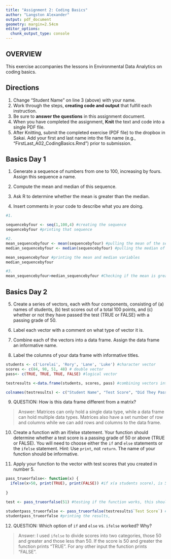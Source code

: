 ```yaml
---
title: "Assignment 2: Coding Basics"
author: "Langston Alexander"
output: pdf_document
geometry: margin=2.54cm
editor_options: 
  chunk_output_type: console
---
```


## OVERVIEW

This exercise accompanies the lessons in Environmental Data Analytics on coding basics. 

## Directions
1. Change "Student Name" on line 3 (above) with your name.
2. Work through the steps, **creating code and output** that fulfill each instruction.
3. Be sure to **answer the questions** in this assignment document.
4. When you have completed the assignment, **Knit** the text and code into a single PDF file.
5. After Knitting, submit the completed exercise (PDF file) to the dropbox in Sakai. Add your first and last name into the file name (e.g., "FirstLast_A02_CodingBasics.Rmd") prior to submission.



## Basics Day 1

1. Generate a sequence of numbers from one to 100, increasing by fours. Assign this sequence a name. 

2. Compute the mean and median of this sequence. 

3. Ask R to determine whether the mean is greater than the median. 

4. Insert comments in your code to describe what you are doing.

```r
#1. 

sequencebyfour <- seq(1,100,4) #creating the sequence
sequencebyfour #printing that sequence

#2.
mean_sequencebyfour <- mean(sequencebyfour) #pulling the mean of the sequence and assigning it to a variable
median_sequencebyfour <- median(sequencebyfour) #pulling the median of the sequence and assigning it to a variable

mean_sequencebyfour #printing the mean and median variables
median_sequencebyfour

#3. 
mean_sequencebyfour>median_sequencebyfour #Checking if the mean is greater than the median. Returns false for anything other than if the mean is greater.

```

## Basics Day 2

5. Create a series of vectors, each with four components, consisting of (a) names of students, (b) test scores out of a total 100 points, and (c) whether or not they have passed the test (TRUE or FALSE) with a passing grade of 50.

6. Label each vector with a comment on what type of vector it is.

7. Combine each of the vectors into a data frame. Assign the data frame an informative name.

8. Label the columns of your data frame with informative titles.

```r
students <- c('Lorelai', 'Rory', 'Lane', 'Luke') #character vector
scores <- c(84, 98, 51, 48) # double vector
pass<- c(TRUE, TRUE, TRUE, FALSE) #logical vector

testresults <-data.frame(students, scores, pass) #combining vectors into a df

colnames(testresults) <- c("Student Name", "Test Score", "Did They Pass?") #renaming the columns in the df

```

9. QUESTION: How is this data frame different from a matrix?

> Answer: Matrices can only hold a single data type, while a data frame can hold multiple data types. Matrices also have a set number of row and columns while we can add rows and columns to the data frame. 

10. Create a function with an if/else statement. Your function should determine whether a test score is a passing grade of 50 or above (TRUE or FALSE). You will need to choose either the `if` and `else` statements or the `ifelse` statement. Hint: Use `print`, not `return`. The name of your function should be informative.

11. Apply your function to the vector with test scores that you created in number 5. 

```r

pass_trueorfalse<- function(x) {
  ifelse(x>50, print(TRUE), print(FALSE)) #if x(a students score), is 50 or over this function will print TRUE, if not it will print FALSE
  
}

test <- pass_trueorfalse(51) #testing if the function works, this should return "TRUE"

studentpass_trueorfalse <- pass_trueorfalse(testresults$`Test Score`) #Passing the students test scores through the function
studentpass_trueorfalse #printing the results, 

```

12. QUESTION: Which option of `if` and `else` vs. `ifelse` worked? Why?

> Answer: I used `ifelse` to divide scores into two categories, those 50 and greater and those less than 50. If the score is 50 and greater the function prints "TRUE". For any other input the function prints "FALSE".
